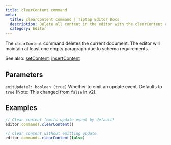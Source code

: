 ```yaml
---
title: clearContent command
meta:
  title: clearContent command | Tiptap Editor Docs
  description: Delete all content in the editor with the clearContent command in your Tiptap Editor. Learn more in the docs.
  category: Editor
---
```


The `clearContent` command deletes the current document. The editor will maintain at least one empty paragraph due to schema requirements.

See also: [setContent](/editor/api/commands/content/set-content), [insertContent](/editor/api/commands/content/insert-content)

## Parameters

`emitUpdate?: boolean (true)`
Whether to emit an update event. Defaults to `true` (Note: This changed from `false` in v2).

## Examples

```js
// Clear content (emits update event by default)
editor.commands.clearContent()

// Clear content without emitting update
editor.commands.clearContent(false)
```
